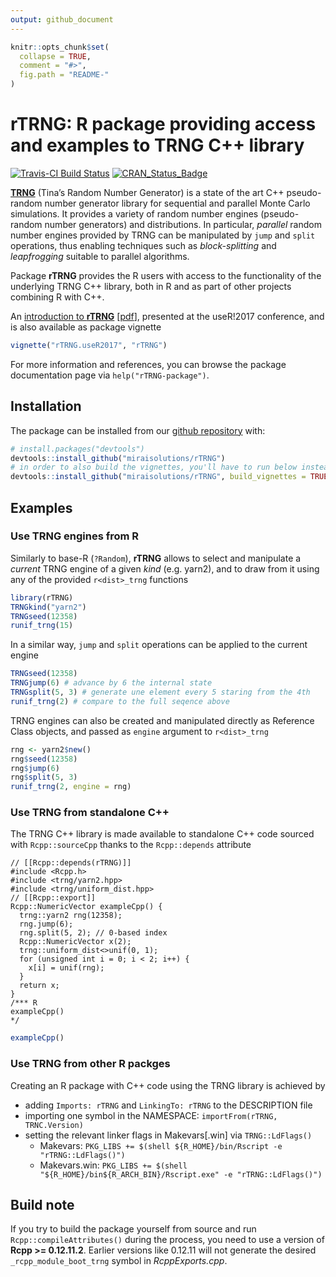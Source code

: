 ```yaml
---
output: github_document
---
```


<!-- README.md is generated from README.Rmd. Please edit that file -->

```r
knitr::opts_chunk$set(
  collapse = TRUE,
  comment = "#>",
  fig.path = "README-"
)
```

# rTRNG: R package providing access and examples to TRNG C++ library

[![Travis-CI Build Status](https://travis-ci.org/miraisolutions/rTRNG.svg?branch=master)](https://travis-ci.org/miraisolutions/rTRNG)
[![CRAN_Status_Badge](http://www.r-pkg.org/badges/version/rTRNG)](https://cran.r-project.org/package=rTRNG)

**[TRNG](https://numbercrunch.de/trng/)** (Tina's Random Number Generator) is a
state of the art C++ pseudo-random number generator library for sequential and
parallel Monte Carlo simulations. It provides a variety of random number engines
(pseudo-random number generators) and distributions. In particular, *parallel*
random number engines provided by TRNG can be manipulated by `jump` and `split`
operations, thus enabling techniques such as _block-splitting_ and
_leapfrogging_ suitable to parallel algorithms.

Package **rTRNG** provides the R users with access to the functionality of the
underlying TRNG C++ library, both in R and as part of other projects combining R
with C++.

An [introduction to
**rTRNG**](https://user2017.sched.com/event/Axpj/rtrng-advanced-parallel-random-number-generation-in-r) [[pdf](http://schd.ws/hosted_files/user2017/93/Mirai.rTRNG.useR2017.pdf)],
presented at the useR!2017 conference, and is also available as package vignette
```r
vignette("rTRNG.useR2017", "rTRNG")
```
For more information and references, you can browse the package documentation
page via `help("rTRNG-package")`.


## Installation

The package can be installed from our 
[github repository](https://github.com/miraisolutions/rTRNG) with:
```r
# install.packages("devtools")
devtools::install_github("miraisolutions/rTRNG")
# in order to also build the vignettes, you'll have to run below instead
devtools::install_github("miraisolutions/rTRNG", build_vignettes = TRUE)
```


## Examples 

### Use TRNG engines from R

Similarly to base-R (`?Random`), **rTRNG** allows to select and manipulate a
_current_ TRNG engine of a given _kind_ (e.g. yarn2), and to draw from it using
any of the provided `r<dist>_trng` functions
```r
library(rTRNG)
TRNGkind("yarn2") 
TRNGseed(12358)
runif_trng(15)
```
In a similar way, `jump` and `split` operations can be applied to the current
engine
```r
TRNGseed(12358)
TRNGjump(6) # advance by 6 the internal state
TRNGsplit(5, 3) # generate une element every 5 staring from the 4th
runif_trng(2) # compare to the full seqence above
```

TRNG engines can also be created and manipulated directly as Reference Class
objects, and passed as `engine` argument to `r<dist>_trng`
```r
rng <- yarn2$new()
rng$seed(12358)
rng$jump(6)
rng$split(5, 3)
runif_trng(2, engine = rng)
```


### Use TRNG from standalone C++

The TRNG C++ library is made available to standalone C++ code sourced with
`Rcpp::sourceCpp` thanks to the `Rcpp::depends` attribute
```Rcpp
// [[Rcpp::depends(rTRNG)]]
#include <Rcpp.h>
#include <trng/yarn2.hpp>
#include <trng/uniform_dist.hpp>
// [[Rcpp::export]]
Rcpp::NumericVector exampleCpp() {
  trng::yarn2 rng(12358);
  rng.jump(6);
  rng.split(5, 2); // 0-based index
  Rcpp::NumericVector x(2);
  trng::uniform_dist<>unif(0, 1);
  for (unsigned int i = 0; i < 2; i++) {
    x[i] = unif(rng);
  }
  return x;
}
/*** R
exampleCpp()
*/
```
```r
exampleCpp()
```


### Use TRNG from other R packges

Creating an R package with C++ code using the TRNG library is achieved by

* adding `Imports: rTRNG` and `LinkingTo: rTRNG` to the DESCRIPTION file
* importing one symbol in the NAMESPACE: `importFrom(rTRNG, TRNC.Version)`
* setting the relevant linker flags in Makevars[.win] via `TRNG::LdFlags()`
    * Makevars: `PKG_LIBS += $(shell ${R_HOME}/bin/Rscript -e "rTRNG::LdFlags()")`
    * Makevars.win: `PKG_LIBS += $(shell "${R_HOME}/bin${R_ARCH_BIN}/Rscript.exe" -e "rTRNG::LdFlags()")`


## Build note

If you try to build the package yourself from source and run
`Rcpp::compileAttributes()` during the process, you need to use a version of
**Rcpp >= 0.12.11.2**. Earlier versions like 0.12.11 will not generate the
desired `_rcpp_module_boot_trng` symbol in _RcppExports.cpp_.
